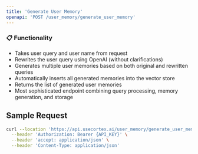 ```yaml
---
title: 'Generate User Memory'
openapi: 'POST /user_memory/generate_user_memory'
---
```

### 📋 Functionality
- Takes user query and user name from request
- Rewrites the user query using OpenAI (without clarifications)
- Generates multiple user memories based on both original and rewritten queries
- Automatically inserts all generated memories into the vector store
- Returns the list of generated user memories
- Most sophisticated endpoint combining query processing, memory generation, and storage

## Sample Request

```bash
curl --location 'https://api.usecortex.ai/user_memory/generate_user_memory?tenant_id={TENANT_ID}&sub_tenant_id={SUB_TENANT_ID}&user_query={USER_QUERY}&user_name={USER_NAME}' \
  --header 'Authorization: Bearer {API_KEY}' \
  --header 'accept: application/json' \
  --header 'Content-Type: application/json'
```
